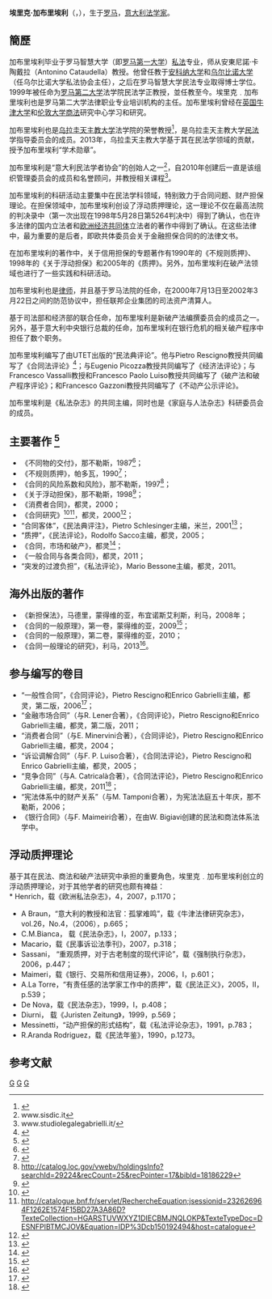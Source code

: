 {{multiple issues|
{{advert|time=2015-03-13T09:19:19+00:00}}



{{orphan|time=2015-03-14T10:35:44+00:00}}
}}

'''埃里克·加布里埃利'''（{{lang|it|Enrico Gabrielli}}，{{bd|1956年}}），生于[[罗马|罗马]]，[[意大利|意大利]][[法学家|法学家]]。

== 簡歷 ==
加布里埃利毕业于罗马智慧大学（即[[罗马第一大学|罗马第一大学]]）[[私法|私法]]专业，师从安東尼諾·卡陶戴拉（Antonino Cataudella）教授。他曾任教于[[安科纳大学|安科纳大学]]和[[乌尔比诺大学|乌尔比诺大学]]（任乌尔比诺大学私法协会主任），之后在罗马智慧大学民法专业取得博士学位。1999年被任命为[[罗马第二大学|罗马第二大学]]法学院民法学正教授，並任教至今。埃里克﹒加布里埃利也是罗马第二大学法律职业专业培训机构的主任。加布里埃利曾经在[[英国|英国]][[牛津大学|牛津大学]]和[[伦敦大学|伦敦大学]][[商法|商法]]研究中心学习和研究。

加布里埃利也是[[乌拉圭天主教大学|乌拉圭天主教大学]]法学院的荣誉教授<ref>{{Cite web |url=http://opac.sbn.it/opacsbn/opac/iccu/scheda_authority.jsp?bid=IT%5CICCU%5CCFIV%5C059201 |title=存档副本 |accessdate=2021-01-20 |archive-date=2019-12-07 |archive-url=https://web.archive.org/web/20191207183305/https://opac.sbn.it/opacsbn/opac/iccu/scheda_authority.jsp?bid=IT%5CICCU%5CCFIV%5C059201 |dead-url=no }}</ref>，是乌拉圭天主教大学[[民法|民法]]学指导委员会的成员。2013年，乌拉圭天主教大学基于其在民法学领域的贡献，授予加布里埃利“学术勋章”。

加布里埃利是“意大利民法学者协会”的创始人之一<ref>www.sisdic.it</ref>，自2010年创建后一直是该组织管理委员会的成员和名誉顾问，并教授相关课程<ref>www.studiolegalegabrielli.it/</ref>。

加布里埃利的科研活动主要集中在民法学科领域，特别致力于合同问题、财产担保理论。在担保领域中，加布里埃利创设了浮动质押理论，这一理论不仅在最高法院的判决录中（第一次出现在1998年5月28日第5264判决中）得到了确认，也在许多法律的国内立法者和[[欧洲经济共同体|欧洲经济共同体]]立法者的著作中得到了确认。在这些法律中，最为重要的是后者，即欧共体委员会关于金融担保合同的的法律文书。

在加布里埃利的著作中，关于信用担保的专题著作有1990年的《不规则质押》、1998年的《关于浮动担保》和2005年的《质押》。另外，加布里埃利在破产法领域也进行了一些实践和科研活动。

加布里埃利也是[[律师|律师]]，并且基于罗马法院的任命，在2000年7月13日至2002年3月22日之间的防范协议中，担任联邦企业集团的司法资产清算人。

基于司法部和经济部的联合任命，加布里埃利是新破产法编撰委员会的成员之一。另外，基于意大利中央银行总裁的任命，加布里埃利在银行危机的相关破产程序中担任了数个职务。

加布里埃利编写了由UTET出版的“民法典评论”。他与Pietro Rescigno教授共同编写了《合同法评论》<ref>{{Cite web |url=http://catalog.loc.gov/vwebv/holdingsInfo?searchId=29073&recCount=25&recPointer=3&bibId=16685447 |title=存档副本 |access-date=2015-03-19 |archive-date=2019-12-07 |archive-url=https://web.archive.org/web/20191207070318/https://catalog.loc.gov/vwebv/holdingsInfo?searchId=29073&recCount=25&recPointer=3&bibId=16685447 |dead-url=no }}</ref>；与Eugenio Picozza教授共同编写了《经济法评论》；与Francesco Vassalli教授和Francesco Paolo Luiso教授共同编写了《破产法和破产程序评论》；和Francesco Gazzoni教授共同编写了《不动产公示评论》。

加布里埃利是《私法杂志》的共同主编，同时也是《家庭与人法杂志》科研委员会的成员。

== 主要著作 <ref>{{Cite web |url=http://viaf.org/viaf/168508608/ |title=存档副本 |accessdate=2015-03-18 |archive-date=2019-12-22 |archive-url=https://web.archive.org/web/20191222143609/https://viaf.org/viaf/168508608/ |dead-url=no }}</ref>==
*《不同物的交付》，那不勒斯，1987<ref>{{Cite web |url=http://catalog.loc.gov/vwebv/holdingsInfo?searchId=2577&recCount=25&recPointer=0&bibId=18186215 |title=存档副本 |access-date=2015-03-18 |archive-date=2019-12-07 |archive-url=https://web.archive.org/web/20191207172731/https://catalog.loc.gov/vwebv/holdingsInfo?searchId=2577&recCount=25&recPointer=0&bibId=18186215 |dead-url=no }}</ref>；
*《不规则质押》，帕多瓦，1990<ref>{{Cite web |url=http://catalog.loc.gov/vwebv/holdingsInfo?searchId=29224&recCount=25&recPointer=14&bibId=1061899 |title=存档副本 |access-date=2015-03-19 |archive-date=2019-12-07 |archive-url=https://web.archive.org/web/20191207071121/https://catalog.loc.gov/vwebv/holdingsInfo?searchId=29224&recCount=25&recPointer=14&bibId=1061899 |dead-url=no }}</ref>；
*《合同的风险系数和风险》，那不勒斯，1997<ref>http://catalog.loc.gov/vwebv/holdingsInfo?searchId=29224&recCount=25&recPointer=17&bibId=18186229</ref>；
*《关于浮动担保》，那不勒斯，1998<ref>{{Cite web |url=http://catalog.loc.gov/vwebv/holdingsInfo?searchId=29224&recCount=25&recPointer=15&bibId=224908 |title=存档副本 |access-date=2015-03-19 |archive-date=2019-12-06 |archive-url=https://web.archive.org/web/20191206184324/https://catalog.loc.gov/vwebv/holdingsInfo?searchId=29224&recCount=25&recPointer=15&bibId=224908 |dead-url=no }}</ref>；
*《消费者合同》，都灵，2000；
*《合同研究》<ref>{{Cite web |url=http://viaf.org/viaf/314778544/ |title=存档副本 |accessdate=2015-03-18 |archive-date=2019-09-18 |archive-url=https://web.archive.org/web/20190918202858/http://viaf.org/viaf/314778544/ |dead-url=no }}</ref><ref>http://catalogue.bnf.fr/servlet/RechercheEquation;jsessionid=232626964F1262E1574F15BD27A3A86D?TexteCollection=HGARSTUVWXYZ1DIECBMJNQLOKP&TexteTypeDoc=DESNFPIBTMCJOV&Equation=IDP%3Dcb150192494&host=catalogue</ref>，都灵，2000<ref>{{Cite web |url=http://catalog.loc.gov/vwebv/holdingsInfo?searchId=29195&recCount=25&recPointer=11&bibId=12485444 |title=存档副本 |access-date=2015-03-19 |archive-date=2019-12-08 |archive-url=https://web.archive.org/web/20191208010233/https://catalog.loc.gov/vwebv/holdingsInfo?searchId=29195&recCount=25&recPointer=11&bibId=12485444 |dead-url=no }}</ref>；
*“合同客体”，《民法典评注》，Pietro Schlesinger主编，米兰，2001<ref>{{Cite web |url=http://catalog.loc.gov/vwebv/holdingsInfo?searchId=29195&recCount=25&recPointer=12&bibId=12468682 |title=存档副本 |access-date=2015-03-19 |archive-date=2019-11-28 |archive-url=https://web.archive.org/web/20191128022108/https://catalog.loc.gov/vwebv/holdingsInfo?searchId=29195&recCount=25&recPointer=12&bibId=12468682 |dead-url=no }}</ref>；
*“质押”，《民法评论》，Rodolfo Sacco主编，都灵，2005；
*《合同，市场和破产》，都灵<ref>{{Cite web |url=http://catalog.loc.gov/vwebv/holdingsInfo?searchId=29135&recCount=25&recPointer=5&bibId=16685412 |title=存档副本 |access-date=2015-03-19 |archive-date=2019-12-06 |archive-url=https://web.archive.org/web/20191206174215/https://catalog.loc.gov/vwebv/holdingsInfo?searchId=29135&recCount=25&recPointer=5&bibId=16685412 |dead-url=no }}</ref>；
*《一般合同与各类合同》，都灵，2011；
*“突发的过渡负担”，《私法评论》，Mario Bessone主编，都灵，2011。

== 海外出版的著作 ==
*《新担保法》，马德里，蒙得维的亚，布宜诺斯艾利斯，利马，2008年；
*《合同的一般原理》，第一卷，蒙得维的亚，2009<ref>{{Cite web |url=http://catalog.loc.gov/vwebv/holdingsInfo?searchId=29073&recCount=25&recPointer=2&bibId=16685469 |title=存档副本 |access-date=2015-03-19 |archive-date=2019-11-21 |archive-url=https://web.archive.org/web/20191121002945/https://catalog.loc.gov/vwebv/holdingsInfo?searchId=29073&recCount=25&recPointer=2&bibId=16685469 |dead-url=no }}</ref>；
*《合同的一般原理》，第二卷，蒙得维的亚，2010；
*《合同一般理论的研究》，利马，2013<ref>{{Cite web |url=http://catalog.loc.gov/vwebv/holdingsInfo?searchId=29266&recCount=25&recPointer=18&bibId=18186221 |title=存档副本 |access-date=2015-03-19 |archive-date=2019-12-05 |archive-url=https://web.archive.org/web/20191205233919/https://catalog.loc.gov/vwebv/holdingsInfo?searchId=29266&recCount=25&recPointer=18&bibId=18186221 |dead-url=no }}</ref>。

== 参与编写的卷目 ==
*“一般性合同”，《合同评论》，Pietro Rescigno和Enrico Gabrielli主编，都灵，第二版，2006<ref>{{Cite web |url=http://catalog.loc.gov/vwebv/holdingsInfo?searchId=29135&recCount=25&recPointer=9&bibId=14722236 |title=存档副本 |access-date=2015-03-19 |archive-date=2019-12-05 |archive-url=https://web.archive.org/web/20191205212826/https://catalog.loc.gov/vwebv/holdingsInfo?searchId=29135&recCount=25&recPointer=9&bibId=14722236 |dead-url=no }}</ref>；
*“金融市场合同”（与R. Lener合著），《合同评论》，Pietro Rescigno和Enrico Gabrielli主编，都灵，第二版，2011；
*“消费者合同”（与E. Minervini合著），《合同评论》，Pietro Rescigno和Enrico Gabrielli主编，都灵，2004；
*“诉讼调解合同”（与F. P. Luiso合著），《合同法评论》，Pietro Rescigno和Enrico Gabrielli主编，都灵，2005；
*“竞争合同”（与A. Catricalà合著），《合同法评论》，Pietro Rescigno和Enrico Gabrielli主编，都灵，2011<ref>{{Cite web |url=http://catalog.loc.gov/vwebv/holdingsInfo?searchId=29073&recCount=25&recPointer=1&bibId=16789756 |title=存档副本 |access-date=2015-03-19 |archive-date=2019-11-16 |archive-url=https://web.archive.org/web/20191116231842/https://catalog.loc.gov/vwebv/holdingsInfo?searchId=29073&recCount=25&recPointer=1&bibId=16789756 |dead-url=no }}</ref>；
*“宪法体系中的财产关系”（与M. Tamponi合著），为宪法法庭五十年庆，那不勒斯，2006；
*《银行合同》（与F. Maimeiri合著），在由W. Bigiavi创建的民法和商法体系法学中。

== 浮动质押理论 ==
基于其在民法、商法和破产法研究中承担的重要角色，埃里克﹒加布里埃利创立的浮动质押理论，对于其他学者的研究也颇有裨益：<br />
* Henrich，载《欧洲私法杂志》，4，2007，p.1170；
* A Braun，“意大利的教授和法官：孤掌难鸣”，载《牛津法律研究杂志》，vol.26，No.4，（2006），p.665；
* C.M.Bianca， 载《民法杂志》，Ⅰ，2007，p.133；
* Macario，载《民事诉讼法季刊》，2007，p.318；
* Sassani， “重观质押，对于古老制度的现代评论”，载《强制执行杂志》，2006，p.447；
* Maimeri，载《银行、交易所和信用证券》，2006，Ⅰ，p.601；
* A.La Torre，“有责任感的法学家工作中的质押”，载《民法正义》，2005，Ⅱ，p.539；
* De Nova，载《民法杂志》，1999，Ⅰ，p.408；
* Diurni， 载《Juristen Zeitung》，1999，p.569；
* Messinetti，“动产担保的形式结构”，载《私法评论杂志》，1991，p.783；
* R.Aranda Rodriguez，载《民法年鉴》，1990，p.1273。
== 参考文献 ==
[[Category:法學家|G]]
[[Category:意大利人|G]]
[[Category:羅馬大學校友|G]]